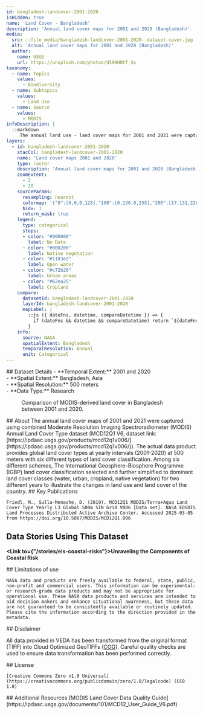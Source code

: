 ```yaml
---
id: bangladesh-landcover-2001-2020
isHidden: true
name: 'Land Cover - Bangladesh'
description: 'Annual land cover maps for 2001 and 2020 (Bangladesh)'
media:
  src: ::file media/bangladesh-landcover-2001-2020--dataset-cover.jpg
  alt: 'Annual land cover maps for 2001 and 2020 (Bangladesh)'
  author:
    name: USGS
    url: https://unsplash.com/photos/d59NHNtT_Ss
taxonomy:
  - name: Topics
    values:
      - Biodiversity
  - name: Subtopics
    values:
      - Land Use  
  - name: Source
    values:
      - MODIS
infoDescription: |
  ::markdown
     The annual land use - land cover maps for 2001 and 2021 were captured using the combined Moderate Resolution Imaging Spectroradiometer (MODIS) Annual Land Cover Type dataset ([MCD12Q1 V6](https://lpdaac.usgs.gov/products/mcd12q1v006/)).  The actual data product provides global land cover types at yearly intervals (2001-2020) at 500 meters with six different types of land cover classification. Among six different schemes, The International Geosphere–Biosphere Programme (IGBP) land cover classification selected and further simplified to dominant land cover classes (water, urban, cropland, native vegetation) for two different years to illustrate the changes in land use and land cover of the country.
layers:
  - id: bangladesh-landcover-2001-2020
    stacCol: bangladesh-landcover-2001-2020
    name: 'Land cover maps 2001 and 2020'
    type: raster
    description: 'Annual land cover maps for 2001 and 2020 (Bangladesh)'
    zoomExtent:
      - 3
      - 20
    sourceParams:
      resampling: nearest
      colormap: '{"0":[0,0,0,128],"100":[0,130,0,255],"200":[17,131,226,255],"300":[199,43,32,255],"400":[98,234,37,255]}'
      bidx: 1
      return_mask: true
    legend:
      type: categorical
      stops:
      - color: "#000000"
        label: No Data
      - color: "#008200"
        label: Native Vegetation
      - color: "#1183e2"
        label: Open water
      - color: "#c72b20"
        label: Urban areas
      - color: "#62ea25"
        label: Cropland
    compare:
      datasetId: bangladesh-landcover-2001-2020
      layerId: bangladesh-landcover-2001-2020
      mapLabel: |
        ::js ({ dateFns, datetime, compareDatetime }) => {
          if (dateFns && datetime && compareDatetime) return `${dateFns.format(datetime, 'LLL yyyy')} VS ${dateFns.format(compareDatetime, 'LLL yyyy')}`;
        }
    info:
      source: NASA
      spatialExtent: Bangladesh
      temporalResolution: Annual
      unit: Categorical
---
```


<Block>
  <Prose>   
    ## Dataset Details
    - **Temporal Extent:** 2001 and 2020<br />
    - **Spatial Extent:** Bangladesh, Asia<br />
    - **Spatial Resolution:** 500 meters<br />
    - **Data Type:** Research<br />
  </Prose>
<Figure>
    <Map
      datasetId='bangladesh-landcover-2001-2020'
      layerId='bangladesh-landcover-2001-2020'
      dateTime='2001-01-01'
      compareDateTime='2020-01-01'
      zoom={7}
      center={[90.43,23.74]}
    />
    <Caption
      attrAuthor='NASA'
      attrUrl='https://nasa.gov/'
    >
    Comparison of MODIS-derived land cover in Bangladesh between 2001 and 2020.
    </Caption>
  </Figure>
</Block>


<Block>
  <Prose>
    ## About
    The annual land cover maps of 2001 and 2021 were captured using combined Moderate Resolution Imaging Spectroradiometer (MODIS) Annual Land Cover Type dataset (MCD12Q1 V6, dataset link: [https://lpdaac.usgs.gov/products/mcd12q1v006/](https://lpdaac.usgs.gov/products/mcd12q1v006/)).  The actual data product provides global land cover types at yearly intervals (2001-2020) at 500 meters with six different types of land cover classification. Among six different schemes, The International Geosphere–Biosphere Programme (IGBP) land cover classification selected and further simplified to dominant land cover classes (water, urban, cropland, native vegetation) for two different years to illustrate the changes in land use and land cover of the country.

  </Prose>
</Block>


<Block>
  <Prose>
    ## Key Publications

    Friedl, M., Sulla-Menashe, D. (2019). MCD12Q1 MODIS/Terra+Aqua Land Cover Type Yearly L3 Global 500m SIN Grid V006 [Data set]. NASA EOSDIS Land Processes Distributed Active Archive Center. Accessed 2025-03-05 from https://doi.org/10.5067/MODIS/MCD12Q1.006
  </Prose>
</Block>

<Block>
  <Prose>
  
  ## Data Stories Using This Dataset
  
  **<Link to={"/stories/eis-coastal-risks"}>Unraveling the Components of Coastal Risk</Link>**
  </Prose>
</Block>


<Block>
  <Prose>
    ## Limitations of use

    NASA data and products are freely available to federal, state, public, non-profit and commercial users. This information can be experimental- or research-grade data products and may not be appropriate for operational use. These NASA data products and services are intended to aid decision makers and enhance situational awareness, but these data are not guaranteed to be consistently available or routinely updated. Please cite the information according to the direction provided in the metadata.
  </Prose>
</Block>


<Block>
  <Prose>
  ## Disclaimer

  All data provided in VEDA has been transformed from the original format (TIFF) into Cloud Optimized GeoTIFFs ([COG](https://www.cogeo.org)). Careful quality checks are used to ensure data transformation has been performed correctly.  
  </Prose>
</Block>


<Block>
  <Prose>
    ## License

    [Creative Commons Zero v1.0 Universal](https://creativecommons.org/publicdomain/zero/1.0/legalcode) (CC0 1.0)
  </Prose>
</Block>


<Block>
  <Prose>
    ## Additional Resources
    [MODIS Land Cover Data Quality Guide](https://lpdaac.usgs.gov/documents/101/MCD12_User_Guide_V6.pdf)
  </Prose>
</Block>
